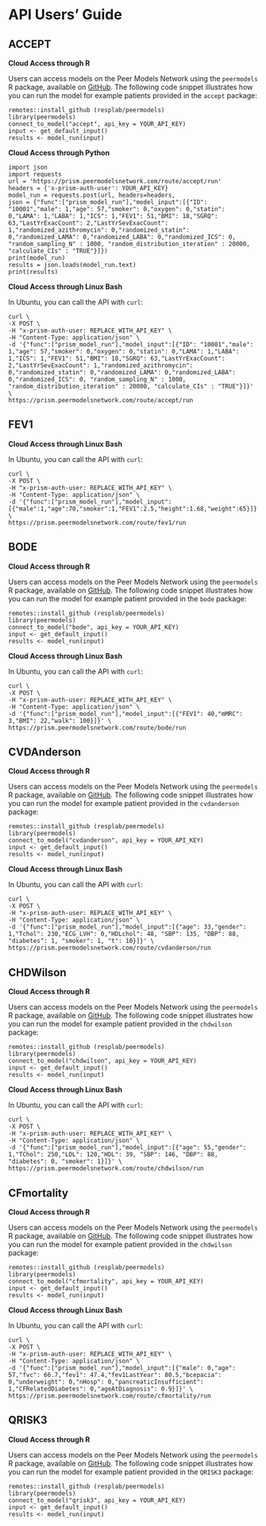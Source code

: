 # API Users' Guide

## ACCEPT

__Cloud Access through R__

Users can access models on the Peer Models Network using the `peermodels` R package, available on [GitHub](https://github.com/resplab/peermodels). The following code snippet illustrates how you can run the model for example patients provided in the `accept` package:

```
remotes::install_github (resplab/peermodels)
library(peermodels)
connect_to_model("accept", api_key = YOUR_API_KEY)
input <- get_default_input()
results <- model_run(input)
```

__Cloud Access through Python__
```
import json
import requests
url = 'https://prism.peermodelsnetwork.com/route/accept/run'
headers = {'x-prism-auth-user': YOUR_API_KEY}
model_run = requests.post(url, headers=headers,
json = {"func":["prism_model_run"],"model_input":[{"ID": "10001","male": 1,"age": 57,"smoker": 0,"oxygen": 0,"statin": 0,"LAMA": 1,"LABA": 1,"ICS": 1,"FEV1": 51,"BMI": 18,"SGRQ": 63,"LastYrExacCount": 2,"LastYrSevExacCount": 1,"randomized_azithromycin": 0,"randomized_statin": 0,"randomized_LAMA": 0,"randomized_LABA": 0,"randomized_ICS": 0, "random_sampling_N" : 1000, "random_distribution_iteration" : 20000, "calculate_CIs" : "TRUE"}]})
print(model_run)
results = json.loads(model_run.text)
print(results)
```

__Cloud Access through Linux Bash__

In Ubuntu, you can call the API with `curl`:

```
curl \
-X POST \
-H "x-prism-auth-user: REPLACE_WITH_API_KEY" \
-H "Content-Type: application/json" \
-d '{"func":["prism_model_run"],"model_input":[{"ID": "10001","male": 1,"age": 57,"smoker": 0,"oxygen": 0,"statin": 0,"LAMA": 1,"LABA": 1,"ICS": 1,"FEV1": 51,"BMI": 18,"SGRQ": 63,"LastYrExacCount": 2,"LastYrSevExacCount": 1,"randomized_azithromycin": 0,"randomized_statin": 0,"randomized_LAMA": 0,"randomized_LABA": 0,"randomized_ICS": 0, "random_sampling_N" : 1000, "random_distribution_iteration" : 20000, "calculate_CIs" : "TRUE"}]}' \
https://prism.peermodelsnetwork.com/route/accept/run
```

## FEV1

__Cloud Access through Linux Bash__

In Ubuntu, you can call the API with `curl`:

```
curl \
-X POST \
-H "x-prism-auth-user: REPLACE_WITH_API_KEY" \
-H "Content-Type: application/json" \
-d '{"func":["prism_model_run"],"model_input":[{"male":1,"age":70,"smoker":1,"FEV1":2.5,"height":1.68,"weight":65}]}' \
https://prism.peermodelsnetwork.com/route/fev1/run

```

## BODE

__Cloud Access through R__

Users can access models on the Peer Models Network using the `peermodels` R package, available on [GitHub](https://github.com/resplab/peermodels). The following code snippet illustrates how you can run the model for example patient provided in the `bode` package:

```
remotes::install_github (resplab/peermodels)
library(peermodels)
connect_to_model("bode", api_key = YOUR_API_KEY)
input <- get_default_input()
results <- model_run(input)
```

__Cloud Access through Linux Bash__

In Ubuntu, you can call the API with `curl`:

```
curl \
-X POST \
-H "x-prism-auth-user: REPLACE_WITH_API_KEY" \
-H "Content-Type: application/json" \
-d '{"func":["prism_model_run"],"model_input":[{"FEV1": 40,"mMRC": 3,"BMI": 22,"walk": 100}]}' \
https://prism.peermodelsnetwork.com/route/bode/run
```
## CVDAnderson

__Cloud Access through R__

Users can access models on the Peer Models Network using the `peermodels` R package, available on [GitHub](https://github.com/resplab/peermodels). The following code snippet illustrates how you can run the model for example patient provided in the `cvdanderson` package:

```
remotes::install_github (resplab/peermodels)
library(peermodels)
connect_to_model("cvdanderson", api_key = YOUR_API_KEY)
input <- get_default_input()
results <- model_run(input)
```

__Cloud Access through Linux Bash__

In Ubuntu, you can call the API with `curl`:

```
curl \
-X POST \
-H "x-prism-auth-user: REPLACE_WITH_API_KEY" \
-H "Content-Type: application/json" \
-d '{"func":["prism_model_run"],"model_input":[{"age": 33,"gender": 1,"Tchol": 230,"ECG_LVH": 0,"HDLchol": 48, "SBP": 135, "DBP": 88, "diabetes": 1, "smoker": 1, "t": 10}]}' \
https://prism.peermodelsnetwork.com/route/cvdanderson/run
```

## CHDWilson

__Cloud Access through R__

Users can access models on the Peer Models Network using the `peermodels` R package, available on [GitHub](https://github.com/resplab/peermodels). The following code snippet illustrates how you can run the model for example patient provided in the `chdwilson` package:

```
remotes::install_github (resplab/peermodels)
library(peermodels)
connect_to_model("chdwilson", api_key = YOUR_API_KEY)
input <- get_default_input()
results <- model_run(input)
```

__Cloud Access through Linux Bash__

In Ubuntu, you can call the API with `curl`:
```
curl \
-X POST \
-H "x-prism-auth-user: REPLACE_WITH_API_KEY" \
-H "Content-Type: application/json" \
-d '{"func":["prism_model_run"],"model_input":[{"age": 55,"gender": 1,"TChol": 250,"LDL": 120,"HDL": 39, "SBP": 146, "DBP": 88, "diabetes": 0, "smoker": 1}]}' \
https://prism.peermodelsnetwork.com/route/chdwilson/run
```

## CFmortality

__Cloud Access through R__

Users can access models on the Peer Models Network using the `peermodels` R package, available on [GitHub](https://github.com/resplab/peermodels). The following code snippet illustrates how you can run the model for example patient provided in the `chdwilson` package:

```
remotes::install_github (resplab/peermodels)
library(peermodels)
connect_to_model("cfmortality", api_key = YOUR_API_KEY)
input <- get_default_input()
results <- model_run(input)
```

__Cloud Access through Linux Bash__

In Ubuntu, you can call the API with `curl`:
```
curl \
-X POST \
-H "x-prism-auth-user: REPLACE_WITH_API_KEY" \
-H "Content-Type: application/json" \
-d '{"func":["prism_model_run"],"model_input":[{"male": 0,"age": 57,"fvc": 66.7,"fev1": 47.4,"fev1LastYear": 80.5,"bcepacia": 0,"underweight": 0,"nHosp": 0,"pancreaticInsufficient": 1,"CFRelatedDiabetes": 0,"ageAtDiagnosis": 0.9}]}' \
https://prism.peermodelsnetwork.com/route/cfmortality/run
```

## QRISK3
__Cloud Access through R__

Users can access models on the Peer Models Network using the `peermodels` R package, available on [GitHub](https://github.com/resplab/peermodels). The following code snippet illustrates how you can run the model for example patient provided in the `QRISK3` package:

```
remotes::install_github (resplab/peermodels)
library(peermodels)
connect_to_model("qrisk3", api_key = YOUR_API_KEY)
input <- get_default_input()
results <- model_run(input)
```
